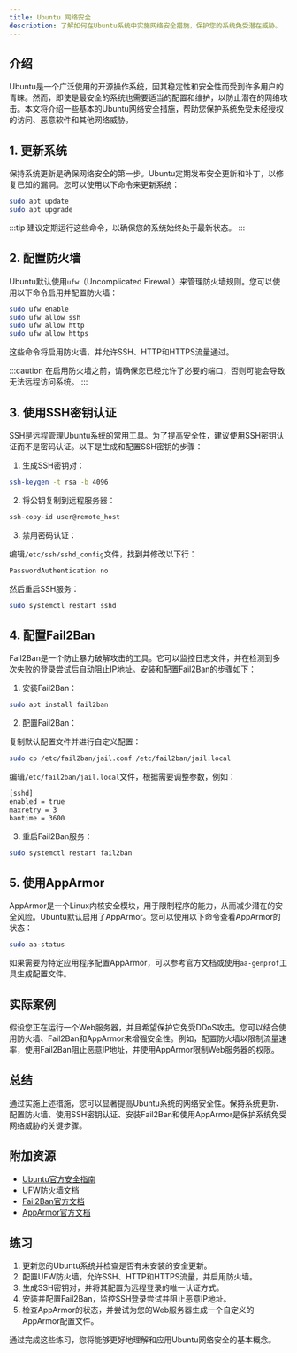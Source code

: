 ```yaml
---
title: Ubuntu 网络安全
description: 了解如何在Ubuntu系统中实施网络安全措施，保护您的系统免受潜在威胁。
---
```


## 介绍

Ubuntu是一个广泛使用的开源操作系统，因其稳定性和安全性而受到许多用户的青睐。然而，即使是最安全的系统也需要适当的配置和维护，以防止潜在的网络攻击。本文将介绍一些基本的Ubuntu网络安全措施，帮助您保护系统免受未经授权的访问、恶意软件和其他网络威胁。

## 1. 更新系统

保持系统更新是确保网络安全的第一步。Ubuntu定期发布安全更新和补丁，以修复已知的漏洞。您可以使用以下命令来更新系统：

```bash
sudo apt update
sudo apt upgrade
```

:::tip
建议定期运行这些命令，以确保您的系统始终处于最新状态。
:::

## 2. 配置防火墙

Ubuntu默认使用`ufw`（Uncomplicated Firewall）来管理防火墙规则。您可以使用以下命令启用并配置防火墙：

```bash
sudo ufw enable
sudo ufw allow ssh
sudo ufw allow http
sudo ufw allow https
```

这些命令将启用防火墙，并允许SSH、HTTP和HTTPS流量通过。

:::caution
在启用防火墙之前，请确保您已经允许了必要的端口，否则可能会导致无法远程访问系统。
:::

## 3. 使用SSH密钥认证

SSH是远程管理Ubuntu系统的常用工具。为了提高安全性，建议使用SSH密钥认证而不是密码认证。以下是生成和配置SSH密钥的步骤：

1. 生成SSH密钥对：

```bash
ssh-keygen -t rsa -b 4096
```

2. 将公钥复制到远程服务器：

```bash
ssh-copy-id user@remote_host
```

3. 禁用密码认证：

编辑`/etc/ssh/sshd_config`文件，找到并修改以下行：

```bash
PasswordAuthentication no
```

然后重启SSH服务：

```bash
sudo systemctl restart sshd
```

## 4. 配置Fail2Ban

Fail2Ban是一个防止暴力破解攻击的工具。它可以监控日志文件，并在检测到多次失败的登录尝试后自动阻止IP地址。安装和配置Fail2Ban的步骤如下：

1. 安装Fail2Ban：

```bash
sudo apt install fail2ban
```

2. 配置Fail2Ban：

复制默认配置文件并进行自定义配置：

```bash
sudo cp /etc/fail2ban/jail.conf /etc/fail2ban/jail.local
```

编辑`/etc/fail2ban/jail.local`文件，根据需要调整参数，例如：

```bash
[sshd]
enabled = true
maxretry = 3
bantime = 3600
```

3. 重启Fail2Ban服务：

```bash
sudo systemctl restart fail2ban
```

## 5. 使用AppArmor

AppArmor是一个Linux内核安全模块，用于限制程序的能力，从而减少潜在的安全风险。Ubuntu默认启用了AppArmor。您可以使用以下命令查看AppArmor的状态：

```bash
sudo aa-status
```

如果需要为特定应用程序配置AppArmor，可以参考官方文档或使用`aa-genprof`工具生成配置文件。

## 实际案例

假设您正在运行一个Web服务器，并且希望保护它免受DDoS攻击。您可以结合使用防火墙、Fail2Ban和AppArmor来增强安全性。例如，配置防火墙以限制流量速率，使用Fail2Ban阻止恶意IP地址，并使用AppArmor限制Web服务器的权限。

## 总结

通过实施上述措施，您可以显著提高Ubuntu系统的网络安全性。保持系统更新、配置防火墙、使用SSH密钥认证、安装Fail2Ban和使用AppArmor是保护系统免受网络威胁的关键步骤。

## 附加资源

- [Ubuntu官方安全指南](https://ubuntu.com/security)
- [UFW防火墙文档](https://help.ubuntu.com/community/UFW)
- [Fail2Ban官方文档](https://www.fail2ban.org/wiki/index.php/Main_Page)
- [AppArmor官方文档](https://apparmor.net/)

## 练习

1. 更新您的Ubuntu系统并检查是否有未安装的安全更新。
2. 配置UFW防火墙，允许SSH、HTTP和HTTPS流量，并启用防火墙。
3. 生成SSH密钥对，并将其配置为远程登录的唯一认证方式。
4. 安装并配置Fail2Ban，监控SSH登录尝试并阻止恶意IP地址。
5. 检查AppArmor的状态，并尝试为您的Web服务器生成一个自定义的AppArmor配置文件。

通过完成这些练习，您将能够更好地理解和应用Ubuntu网络安全的基本概念。